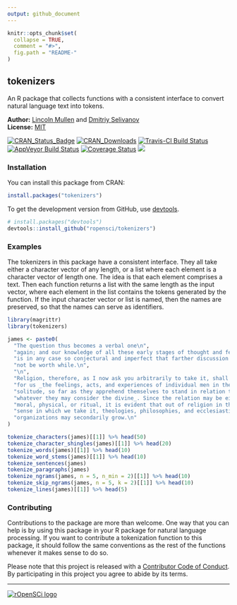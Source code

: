 ```yaml
---
output: github_document
---
```


<!-- README.md is generated from README.Rmd. Please edit that file -->

```r
knitr::opts_chunk$set(
  collapse = TRUE,
  comment = "#>",
  fig.path = "README-"
)
```

## tokenizers

An R package that collects functions with a consistent interface to convert natural language text into tokens.

**Author:** [Lincoln Mullen](http://lincolnmullen.com) and [Dmitriy Selivanov](https://github.com/dselivanov)<br>
**License:** [MIT](http://opensource.org/licenses/MIT)<br>

[![CRAN_Status_Badge](http://www.r-pkg.org/badges/version/tokenizers)](http://cran.r-project.org/package=tokenizers)
[![CRAN_Downloads](http://cranlogs.r-pkg.org/badges/grand-total/tokenizers)](http://cran.r-project.org/package=tokenizers)
[![Travis-CI Build Status](https://travis-ci.org/ropensci/tokenizers.svg?branch=master)](https://travis-ci.org/ropensci/tokenizers)
[![AppVeyor Build Status](https://ci.appveyor.com/api/projects/status/github/ropensci/tokenizers?branch=master&svg=true)](https://ci.appveyor.com/project/ropensci/tokenizers)
[![Coverage Status](https://img.shields.io/codecov/c/github/ropensci/tokenizers/master.svg)](https://codecov.io/github/ropensci/tokenizers?branch=master)
[![](https://badges.ropensci.org/33_status.svg)](https://github.com/ropensci/onboarding/issues/33)

### Installation

You can install this package from CRAN:

```r
install.packages("tokenizers")
```

To get the development version from GitHub, use  [devtools](https://github.com/hadley/devtools).

```r
# install.packages("devtools")
devtools::install_github("ropensci/tokenizers")
```

### Examples

The tokenizers in this package have a consistent interface. They all take either a character vector of any length, or a list where each element is a character vector of length one. The idea is that each element comprises a text. Then each function returns a list with the same length as the input vector, where each element in the list contains the tokens generated by the function. If the input character vector or list is named, then the names are preserved, so that the names can serve as identifiers.

```r
library(magrittr)
library(tokenizers)

james <- paste0(
  "The question thus becomes a verbal one\n",
  "again; and our knowledge of all these early stages of thought and feeling\n",
  "is in any case so conjectural and imperfect that farther discussion would\n",
  "not be worth while.\n",
  "\n",
  "Religion, therefore, as I now ask you arbitrarily to take it, shall mean\n",
  "for us _the feelings, acts, and experiences of individual men in their\n",
  "solitude, so far as they apprehend themselves to stand in relation to\n",
  "whatever they may consider the divine_. Since the relation may be either\n",
  "moral, physical, or ritual, it is evident that out of religion in the\n",
  "sense in which we take it, theologies, philosophies, and ecclesiastical\n",
  "organizations may secondarily grow.\n"
)

tokenize_characters(james)[[1]] %>% head(50)
tokenize_character_shingles(james)[[1]] %>% head(20)
tokenize_words(james)[[1]] %>% head(10)
tokenize_word_stems(james)[[1]] %>% head(10)
tokenize_sentences(james) 
tokenize_paragraphs(james)
tokenize_ngrams(james, n = 5, n_min = 2)[[1]] %>% head(10)
tokenize_skip_ngrams(james, n = 5, k = 2)[[1]] %>% head(10)
tokenize_lines(james)[[1]] %>% head(5)
```

### Contributing

Contributions to the package are more than welcome. One way that you can help is by using this package in your R package for natural language processing. If you want to contribute a tokenization function to this package, it should follow the same conventions as the rest of the functions whenever it makes sense to do so. 

Please note that this project is released with a [Contributor Code of Conduct](CONDUCT.md). By participating in this project you agree to abide by its terms.

------------------------------------------------------------------------

[![rOpenSCi logo](http://ropensci.org/public_images/github_footer.png)](http://ropensci.org)